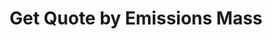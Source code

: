---
title: 'Get Quote by Emissions Mass'
openapi: 'POST /v1/quotes'
description: 'Get a price quote for offsetting the given amount of carbon emissions.'
---